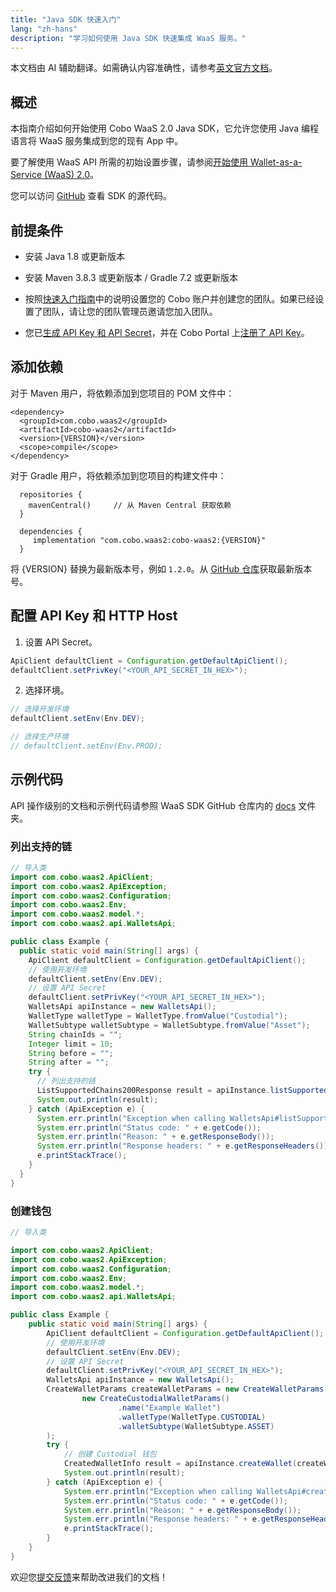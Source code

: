 ```yaml
---
title: "Java SDK 快速入门"
lang: "zh-hans"
description: "学习如何使用 Java SDK 快速集成 WaaS 服务。"
---
```

<Note>本文档由 AI 辅助翻译。如需确认内容准确性，请参考[英文官方文档](https://www.cobo.com/developers/v2/guides/overview/introduction)。</Note>

## 概述

本指南介绍如何开始使用 Cobo WaaS 2.0 Java SDK，它允许您使用 Java 编程语言将 WaaS 服务集成到您的现有 App 中。

要了解使用 WaaS API 所需的初始设置步骤，请参阅[开始使用 Wallet-as-a-Service (WaaS) 2.0](/v2_cn/guides/get-started/get-started-with-waas)。

您可以访问 [GitHub](https://github.com/CoboGlobal/cobo-waas2-java-sdk/) 查看 SDK 的源代码。

## 前提条件

- 安装 Java 1.8 或更新版本
- 安装 Maven 3.8.3 或更新版本 / Gradle 7.2 或更新版本

- 按照[快速入门指南](https://manuals.cobo.com/en/portal/quick-start-guide)中的说明设置您的 Cobo 账户并创建您的团队。如果已经设置了团队，请让您的团队管理员邀请您加入团队。
- 您已[生成 API Key 和 API Secret](/v2_cn/guides/overview/cobo-auth#generate-an-api-key-and-an-api-secret)，并在 Cobo Portal 上[注册了 API Key](https://manuals.cobo.com/en/portal/developer-console/create-api-key)。

## 添加依赖

对于 Maven 用户，将依赖添加到您项目的 POM 文件中：

```
<dependency>
  <groupId>com.cobo.waas2</groupId>
  <artifactId>cobo-waas2</artifactId>
  <version>{VERSION}</version>
  <scope>compile</scope>
</dependency>
```

对于 Gradle 用户，将依赖添加到您项目的构建文件中：

```
  repositories {
    mavenCentral()     // 从 Maven Central 获取依赖
  }

  dependencies {
     implementation "com.cobo.waas2:cobo-waas2:{VERSION}"
  }
```

<Note>将 \{VERSION\} 替换为最新版本号，例如 `1.2.0`。从 [GitHub 仓库](https://github.com/CoboGlobal/cobo-waas2-java-sdk/tags)获取最新版本号。</Note>

## 配置 API Key 和 HTTP Host

1. 设置 API Secret。

```java
ApiClient defaultClient = Configuration.getDefaultApiClient();
defaultClient.setPrivKey("<YOUR_API_SECRET_IN_HEX>");
```

2. 选择环境。

```java
// 选择开发环境
defaultClient.setEnv(Env.DEV);

// 选择生产环境
// defaultClient.setEnv(Env.PROD);
```

## 示例代码

API 操作级别的文档和示例代码请参照 WaaS SDK GitHub 仓库内的 [docs](https://github.com/CoboGlobal/cobo-waas2-java-sdk/tree/master/docs) 文件夹。

### 列出支持的链

```java
// 导入类 
import com.cobo.waas2.ApiClient;
import com.cobo.waas2.ApiException;
import com.cobo.waas2.Configuration;
import com.cobo.waas2.Env;
import com.cobo.waas2.model.*;
import com.cobo.waas2.api.WalletsApi;

public class Example {
  public static void main(String[] args) {
    ApiClient defaultClient = Configuration.getDefaultApiClient();
    // 使用开发环境 
    defaultClient.setEnv(Env.DEV);
    // 设置 API Secret
    defaultClient.setPrivKey("<YOUR_API_SECRET_IN_HEX>");
    WalletsApi apiInstance = new WalletsApi();
    WalletType walletType = WalletType.fromValue("Custodial");
    WalletSubtype walletSubtype = WalletSubtype.fromValue("Asset");
    String chainIds = "";
    Integer limit = 10;
    String before = "";
    String after = "";
    try {
      // 列出支持的链
      ListSupportedChains200Response result = apiInstance.listSupportedChains(walletType, walletSubtype, chainIds, limit, before, after);
      System.out.println(result);
    } catch (ApiException e) {
      System.err.println("Exception when calling WalletsApi#listSupportedChains");
      System.err.println("Status code: " + e.getCode());
      System.err.println("Reason: " + e.getResponseBody());
      System.err.println("Response headers: " + e.getResponseHeaders());
      e.printStackTrace();
    }
  }
}
```

### 创建钱包

```java
// 导入类 

import com.cobo.waas2.ApiClient;
import com.cobo.waas2.ApiException;
import com.cobo.waas2.Configuration;
import com.cobo.waas2.Env;
import com.cobo.waas2.model.*;
import com.cobo.waas2.api.WalletsApi;

public class Example {
    public static void main(String[] args) {
        ApiClient defaultClient = Configuration.getDefaultApiClient();
        // 使用开发环境 
        defaultClient.setEnv(Env.DEV);
        // 设置 API Secret
        defaultClient.setPrivKey("<YOUR_API_SECRET_IN_HEX>");
        WalletsApi apiInstance = new WalletsApi();
        CreateWalletParams createWalletParams = new CreateWalletParams(
                new CreateCustodialWalletParams()
                        .name("Example Wallet")
                        .walletType(WalletType.CUSTODIAL)
                        .walletSubtype(WalletSubtype.ASSET)
        );
        try {
            // 创建 Custodial 钱包
            CreatedWalletInfo result = apiInstance.createWallet(createWalletParams);
            System.out.println(result);
        } catch (ApiException e) {
            System.err.println("Exception when calling WalletsApi#createWallet");
            System.err.println("Status code: " + e.getCode());
            System.err.println("Reason: " + e.getResponseBody());
            System.err.println("Response headers: " + e.getResponseHeaders());
            e.printStackTrace();
        }
    }
}
```

<Tip>欢迎您[提交反馈](https://forms.zohopublic.com/cobo/form/DocumentFeedbackForm/formperma/QvLOhxJv1_JMsJ-1dleZ8Itb_7rzN-LtgvsDdxosoVI)来帮助改进我们的文档！</Tip>